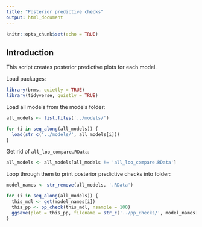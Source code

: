 ```yaml
---
title: "Posterior predictive checks"
output: html_document
---
```


```r
knitr::opts_chunk$set(echo = TRUE)
```

## Introduction

This script creates posterior predictive plots for each model.

Load packages:

```r
library(brms, quietly = TRUE)
library(tidyverse, quietly = TRUE)
```

Load all models from the models folder:

```r
all_models <- list.files('../models/')

for (i in seq_along(all_models)) {
  load(str_c('../models/', all_models[i]))
}
```

Get rid of `all_loo_compare.RData`:

```r
all_models <- all_models[all_models != 'all_loo_compare.RData']
```


Loop through them to print posterior predictive checks into folder:

```r
model_names <- str_remove(all_models, '.RData')

for (i in seq_along(all_models)) {
  this_mdl <- get(model_names[i])
  this_pp <- pp_check(this_mdl, nsample = 100)
  ggsave(plot = this_pp, filename = str_c('../pp_checks/', model_names[i], '.pdf'))
}
```




